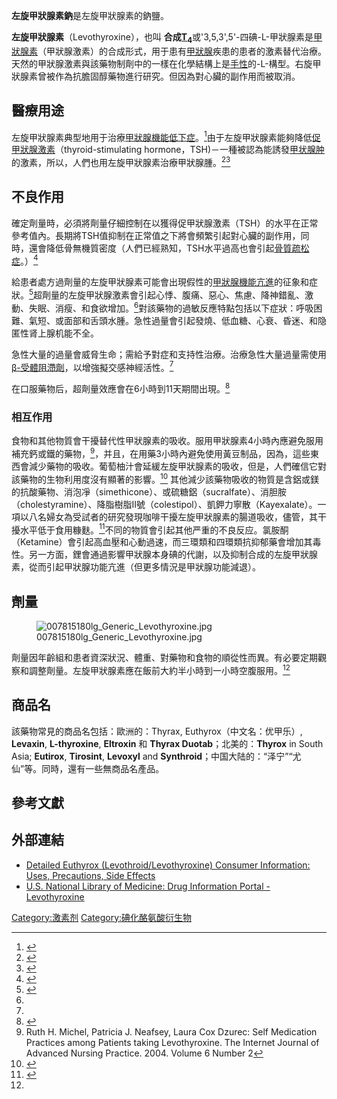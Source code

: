 {{medical}}
{{Drugbox
| Verifiedfields = changed
| verifiedrevid = 458438185
| IUPAC_name = 3,5,3',5'-Tetraiodo-L-thyronine
| image = Levothyroxine-2D-skeletal.png
| image2 = Levotiroxina3D.png

<!--Clinical data-->
| tradename = Euthyrox among others, Synthroid, Thyrax
| Drugs.com = {{drugs.com|monograph|levothyroxine-sodium}}
| MedlinePlus = a682461
| pregnancy_AU =  
| pregnancy_US = A
| pregnancy_category =  
| legal_status = RX
| routes_of_administration = 口服、靜脈注射

<!--Pharmacokinetic data-->
| bioavailability = ~100%
| metabolism = 主要由肝、腎、大腦及肌肉
| elimination_half-life = 約7天（[[甲狀腺功能亢進|甲狀腺功能亢進]]時需3-4天，[[甲狀腺機能低下症|甲狀腺機能低下]]時需9-10天）
| excretion = 糞便及尿液

<!--Identifiers-->
| CAS_number_Ref = {{cascite|correct|CAS}}
| CAS_number = 51-48-9
| CAS_number2_Ref = {{cascite|correct|CAS}}
| CAS_number2 = 6106-07-6 
| CAS_supplemental2 = <small>（左旋甲狀腺素鈉水合物）</small>
| ATC_prefix = H03
| ATC_suffix = AA01
| PubChem = 5819
| DrugBank_Ref = {{drugbankcite|changed|drugbank}}
| DrugBank = APRD00235
| ChemSpiderID_Ref = {{chemspidercite|correct|chemspider}}
| ChemSpiderID = 5614
| UNII_Ref = {{fdacite|correct|FDA}}
| UNII = Q51BO43MG4
| ChEBI_Ref = {{ebicite|correct|EBI}}
| ChEBI = 18332
| ChEMBL_Ref = {{ebicite|correct|EBI}}
| ChEMBL = 1624

<!--Chemical data-->
| C=15 | H=11 | I=4 | N=1 | O=4 
| molecular_weight = 776.87
| smiles = c1c(cc(c(c1I)Oc2cc(c(c(c2)I)O)I)I)C[C@@H](C(=O)O)N
| InChI = 1/C15H11I4NO4/c16-8-4-7(5-9(17)13(8)21)24-14-10(18)1-6(2-11(14)19)3-12(20)15(22)23/h1-2,4-5,12,21H,3,20H2,(H,22,23)/t12-/m0/s1
| InChIKey = XUIIKFGFIJCVMT-LBPRGKRZBS
| StdInChI_Ref = {{stdinchicite|correct|chemspider}}
| StdInChI = 1S/C15H11I4NO4/c16-8-4-7(5-9(17)13(8)21)24-14-10(18)1-6(2-11(14)19)3-12(20)15(22)23/h1-2,4-5,12,21H,3,20H2,(H,22,23)/t12-/m0/s1
| StdInChIKey_Ref = {{stdinchicite|correct|chemspider}}
| StdInChIKey = XUIIKFGFIJCVMT-LBPRGKRZSA-N
| synonyms = <small>''O''-(4-hydroxy-3,5-diiodophenyl)-3,5-diiodo-L-tyrosine</small>
}}

'''左旋甲狀腺素鈉'''是左旋甲狀腺素的鈉鹽。

'''左旋甲狀腺素'''（Levothyroxine），也叫 '''合成[[甲狀腺素|T<sub>4</sub>]]'''或'3,5,3',5'-四碘-L-甲狀腺素是[[甲狀腺素|甲狀腺素]]（甲狀腺激素）的合成形式，用于患有[[甲狀腺|甲狀腺]]疾患的患者的激素替代治療。天然的甲狀腺激素與該藥物制劑中的一樣在化學結構上是[[手性|手性]]的-L-構型。右旋甲狀腺素曾被作為抗膽固醇藥物進行研究。但因為對心臟的副作用而被取消。

== 醫療用途 ==
左旋甲狀腺素典型地用于治療[[甲狀腺機能低下症|甲狀腺機能低下症]]。<ref name="pmid18662921">{{cite journal |author=Vaidya B, Pearce SH |title=Management of hypothyroidism in adults |journal=BMJ (Clinical research ed.) |volume=337 |issue= |pages=a801 |year=2008 |pmid=18662921 |doi=10.1136/bmj.a801 |url=http://bmj.com/cgi/pmidlookup?view=long&pmid=18662921 |access-date=2011-11-13 |archive-date=2013-01-18 |archive-url=https://archive.is/20130118092638/http://bmj.com/cgi/pmidlookup?view=long&pmid=18662921 |dead-url=no }}</ref>由于左旋甲狀腺素能夠降低[[促甲狀腺激素|促甲狀腺激素]]（thyroid-stimulating hormone，TSH)－一種被認為能誘發[[甲状腺肿|甲状腺肿]]的激素，所以，人們也用左旋甲狀腺素治療甲狀腺腫。<ref name="pmid16507633">{{cite journal |author=Svensson J, Ericsson UB, Nilsson P, ''et al.'' |title=Levothyroxine treatment reduces thyroid size in children and adolescents with chronic autoimmune thyroiditis |journal=The Journal of clinical endocrinology and metabolism |volume=91 |issue=5 |pages=1729–34 |pmid=16507633 |doi=10.1210/jc.2005-2400 |url=http://jcem.endojournals.org/cgi/pmidlookup?view=long&pmid=16507633|date=May 2006}}</ref><ref name=Dietlein_2007>{{Cite journal
 | last1 = Dietlein
 | first1 = M
 | last2 = Wegscheider
 | first2 = K
 | last3 = Vaupel
 | first3 = R
 | last4 = Schmidt
 | first4 = M
 | last5 = Schicha
 | first5 = H
 | title = Management of multinodular goiter in Germany (Papillon 2005): do the approaches of thyroid specialists and primary care practitioners differ?
 | journal = Nuklearmedizin. Nuclear medicine
 | volume = 46
 | issue = 3
 | pages = 65–75
 | year = 2007
 | pmid = 17549317
}}</ref>

==不良作用==
確定劑量時，必須將劑量仔細控制在以獲得促甲狀腺激素（TSH）的水平在正常參考值內。長期將TSH值抑制在正常值之下將會頻繁引起對心臟的副作用，同時，還會降低骨無機質密度（人們已經熟知，TSH水平過高也會引起[[骨質疏松症|骨質疏松症]]。）<ref name=Frilling_2004>{{Cite journal
 | last1 = Frilling
 | first1 = A
 | last2 = Liu
 | first2 = C
 | last3 = Weber
 | first3 = F
 | title = Benign multinodular goiter
 | journal = Scandinavian journal of surgery : SJS : official organ for the Finnish Surgical Society and the Scandinavian Surgical Society
 | volume = 93
 | issue = 4
 | pages = 278–81
 | year = 2004
 | pmid = 15658668
}}</ref>

給患者處方過劑量的左旋甲狀腺素可能會出現假性的[[甲狀腺機能亢進|甲狀腺機能亢進]]的征象和症狀。<ref name="RxList">{{cite web |url=http://www.rxlist.com/synthroid-drug.htm |title=Synthroid (Levothyroxine Sodium) Drug Information: Uses, Side Effects, Drug Interactions and Warnings |publisher=RxList |accessdate=2010-07-18 |archive-date=2010-05-11 |archive-url=https://web.archive.org/web/20100511145303/http://www.rxlist.com/synthroid-drug.htm |dead-url=no }}</ref>超劑量的左旋甲狀腺激素會引起心悸、腹痛、惡心、焦慮、降神錯亂、激動、失眠、消瘦、和食欲增加。<ref name=Toxicity/>對該藥物的過敏反應特點包括以下症狀：呼吸困難、氣短、或面部和舌頭水腫。急性過量會引起發燒、低血糖、心衰、昏迷、和隐匿性肾上腺机能不全。 

急性大量的過量會威脅生命；需給予對症和支持性治療。治療急性大量過量需使用[[β-受體阻滯劑|β-受體阻滯劑]]，以增強擬交感神經活性。<ref name="RxList"/>

在口服藥物后，超劑量效應會在6小時到11天期間出現。<ref name=Toxicity>{{cite web |url= http://www.emedicine.com/emerg/TOPIC800.HTM |title= Toxicity, Thyroid Hormone |publisher= WebMd |author= Irizarry, Lisandro |date= 2010-04-23 |accessdate= 2010-10-31 |archive-date= 2008-10-14 |archive-url= https://web.archive.org/web/20081014025341/http://www.emedicine.com/emerg/TOPIC800.HTM |dead-url= no }}</ref>

===相互作用===
食物和其他物質會干擾替代性甲狀腺素的吸收。服用甲狀腺素4小時內應避免服用補充鈣或鐵的藥物，<ref>Ruth H. Michel, Patricia J. Neafsey, Laura Cox Dzurec: Self Medication Practices among Patients taking Levothyroxine. The Internet Journal of Advanced Nursing Practice. 2004. Volume 6 Number 2</ref>，并且，在用藥3小時內避免使用黃豆制品，因為，這些東西會減少藥物的吸收。葡萄柚汁會延緩左旋甲狀腺素的吸收，但是，人們確信它對該藥物的生物利用度沒有顯著的影響。<ref name="pmid16120075">{{cite journal |author=Lilja JJ, Laitinen K, Neuvonen PJ |title=Effects of grapefruit juice on the absorption of levothyroxine |journal=Br J Clin Pharmacol |volume=60 |issue=3 |pages=337–41 |pmid=16120075 |pmc=1884777 |doi=10.1111/j.1365-2125.2005.02433.x |url=https://archive.org/details/sim_british-journal-of-clinical-pharmacology_2005-09_60_3/page/337|date=September 2005}}</ref> 其他減少該藥物吸收的物質是含鋁或鎂的抗酸藥物、消泡凈（simethicone）、或硫糖鋁（sucralfate）、消胆胺（cholestyramine）、降脂樹脂II號（colestipol）、凱鉀力寧散（Kayexalate）。一項以八名婦女為受試者的研究發現咖啡干擾左旋甲狀腺素的腸道吸收，儘管，其干擾水平低于食用糠麩。<ref name="Benvenga">{{cite journal|last=Benvenga|first=Salvatore|coauthors=Bartolone, L.; Pappalardo, M.A.; Russo, A.; Lapa, D.; Giorgianni, G.; Saraceno, G.; Trimarchi, F.|date=March 2008|title=Altered Intestinal Absorption of L-Thyroxine Caused by Coffee|journal=Thyroid|publisher=Mary Ann Liebert, Inc.|location=New York|volume=18|issue=3|pages=293–301|pmid=18341376|doi=10.1089/thy.2007.0222|url=http://www.ncbi.nlm.nih.gov/pubmed/18341376?dopt=Citation|accessdate=2009-05-16|archive-date=2018-09-20|archive-url=https://web.archive.org/web/20180920132809/https://www.ncbi.nlm.nih.gov/pubmed/18341376?dopt=Citation|dead-url=no}}</ref>不同的物質會引起其他严重的不良反应。氯胺酮 （Ketamine）會引起高血壓和心動過速，而三環類和四環類抗抑郁藥會增加其毒性。另一方面，鋰會通過影響甲狀腺本身碘的代謝，以及抑制合成的左旋甲狀腺素，從而引起甲狀腺功能亢進（但更多情況是甲狀腺功能減退）。

==劑量==
[[File:007815180lg_Generic_Levothyroxine.jpg|thumb]]

劑量因年齡組和患者資深狀況、體重、對藥物和食物的順從性而異。有必要定期觀察和調整劑量。左旋甲狀腺素應在飯前大約半小時到一小時空腹服用。<ref name="RxList"/>

==商品名==

該藥物常見的商品名包括：歐洲的：Thyrax, Euthyrox（中文名：优甲乐）, '''Levaxin''', '''L-thyroxine''', '''Eltroxin''' 和 '''Thyrax Duotab'''；北美的：'''Thyrox''' in South Asia; '''Eutirox''', '''Tirosint''', '''Levoxyl''' and '''Synthroid'''；中国大陆的：“泽宁”“尤仙”等。同時，還有一些無商品名產品。

==參考文獻==
{{Reflist|2}}

==外部連結==
* [http://medlibrary.org/drugs/thyroid/euthyrox.html Detailed Euthyrox (Levothroid/Levothyroxine) Consumer Information: Uses, Precautions, Side Effects]
* [http://druginfo.nlm.nih.gov/drugportal/dpdirect.jsp?name=Levothyroxine U.S. National Library of Medicine: Drug Information Portal - Levothyroxine] {{Wayback|url=http://druginfo.nlm.nih.gov/drugportal/dpdirect.jsp?name=Levothyroxine |date=20160304191322 }} 

[[Category:激素剂|Category:激素剂]]
[[Category:碘化酪氨酸衍生物|Category:碘化酪氨酸衍生物]]